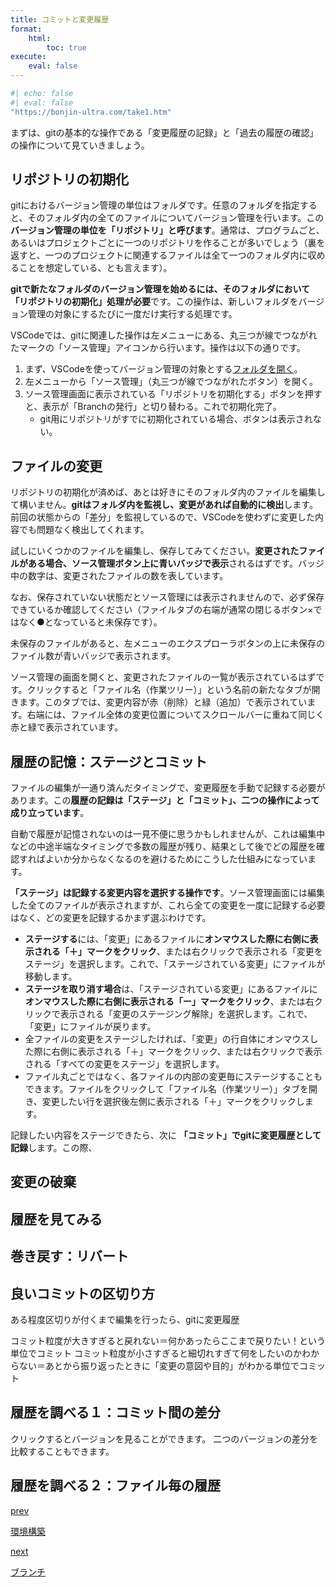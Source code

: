 ```yaml
---
title: コミットと変更履歴
format:
    html:
        toc: true
execute:
    eval: false
---
```


```r
#| echo: false
#| eval: false
"https://bonjin-ultra.com/take1.htm"
```

まずは、gitの基本的な操作である「変更履歴の記録」と「過去の履歴の確認」の操作について見ていきましょう。

## リポジトリの初期化
gitにおけるバージョン管理の単位はフォルダです。任意のフォルダを指定すると、そのフォルダ内の全てのファイルについてバージョン管理を行います。この**バージョン管理の単位を「リポジトリ」と呼びます**。通常は、プログラムごと、あるいはプロジェクトごとに一つのリポジトリを作ることが多いでしょう（裏を返すと、一つのプロジェクトに関連するファイルは全て一つのフォルダ内に収めることを想定している、とも言えます）。

**gitで新たなフォルダのバージョン管理を始めるには、そのフォルダにおいて「リポジトリの初期化」処理が必要**です。この操作は、新しいフォルダをバージョン管理の対象にするたびに一度だけ実行する処理です。

VSCodeでは、gitに関連した操作は左メニューにある、丸三つが線でつながれたマークの「ソース管理」アイコンから行います。操作は以下の通りです。

1. まず、VSCodeを使ってバージョン管理の対象とする[フォルダを開く](../vscode.qmd)。
1. 左メニューから「ソース管理」（丸三つが線でつながれたボタン）を開く。
1. ソース管理画面に表示されている「リポジトリを初期化する」ボタンを押すと、表示が「Branchの発行」と切り替わる。これで初期化完了。
    - git用にリポジトリがすでに初期化されている場合、ボタンは表示されない。

## ファイルの変更
リポジトリの初期化が済めば、あとは好きにそのフォルダ内のファイルを編集して構いません。**gitはフォルダ内を監視し、変更があれば自動的に検出**します。前回の状態からの「差分」を監視しているので、VSCodeを使わずに変更した内容でも問題なく検出してくれます。

試しにいくつかのファイルを編集し、保存してみてください。**変更されたファイルがある場合、ソース管理ボタン上に青いバッジで表示**されるはずです。バッジ中の数字は、変更されたファイルの数を表しています。

:::{.callout-note}
なお、保存されていない状態だとソース管理には表示されませんので、必ず保存できているか確認してください（ファイルタブの右端が通常の閉じるボタン×ではなく●となっていると未保存です）。

未保存のファイルがあると、左メニューのエクスプローラボタンの上に未保存のファイル数が青いバッジで表示されます。
:::

ソース管理の画面を開くと、変更されたファイルの一覧が表示されているはずです。クリックすると「ファイル名（作業ツリー）」という名前の新たなタブが開きます。このタブでは、変更内容が赤（削除）と緑（追加）で表示されています。右端には、ファイル全体の変更位置についてスクロールバーに重ねて同じく赤と緑で表示されています。

## 履歴の記憶：ステージとコミット
ファイルの編集が一通り済んだタイミングで、変更履歴を手動で記録する必要があります。この**履歴の記録は「ステージ」と「コミット」、二つの操作によって成り立っています**。

:::{.callout-note}
自動で履歴が記憶されないのは一見不便に思うかもしれませんが、これは編集中などの中途半端なタイミングで多数の履歴が残り、結果として後でどの履歴を確認すればよいか分からなくなるのを避けるためにこうした仕組みになっています。
:::

**「ステージ」は記録する変更内容を選択する操作です**。ソース管理画面には編集した全てのファイルが表示されますが、これら全ての変更を一度に記録する必要はなく、どの変更を記録するかまず選ぶわけです。

- **ステージする**には、「変更」にあるファイルに**オンマウスした際に右側に表示される「＋」マークをクリック**、または右クリックで表示される「変更をステージ」を選択します。これで、「ステージされている変更」にファイルが移動します。
- **ステージを取り消す場合**は、「ステージされている変更」にあるファイルに**オンマウスした際に右側に表示される「ー」マークをクリック**、または右クリックで表示される「変更のステージング解除」を選択します。これで、「変更」にファイルが戻ります。
- 全ファイルの変更をステージしたければ、「変更」の行自体にオンマウスした際に右側に表示される「＋」マークをクリック、または右クリックで表示される「すべての変更をステージ」を選択します。
- ファイル丸ごとではなく、各ファイルの内部の変更毎にステージすることもできます。ファイルをクリックして「ファイル名（作業ツリー）」タブを開き、変更したい行を選択後左側に表示される「＋」マークをクリックします。

記録したい内容をステージできたら、次に **「コミット」でgitに変更履歴として記録**します。この際、

## 変更の破棄

## 履歴を見てみる

## 巻き戻す：リバート

## 良いコミットの区切り方
ある程度区切りが付くまで編集を行ったら、gitに変更履歴

コミット粒度が大きすぎると戻れない＝何かあったらここまで戻りたい！という単位でコミット
コミット粒度が小さすぎると細切れすぎて何をしたいのかわからない＝あとから振り返ったときに「変更の意図や目的」がわかる単位でコミット

## 履歴を調べる１：コミット間の差分
クリックするとバージョンを見ることができます。
二つのバージョンの差分を比較することもできます。

## 履歴を調べる２：ファイル毎の履歴


```{=html}
<div class="prev-next-link">
    <a class="prev-link" href="setup.html">
        <p class="prev-next-label">prev</p>
        <p>環境構築</p>
    </a>
    <a class="next-link" href="branch.html">
        <p class="prev-next-label">next</p>
        <p>ブランチ</p>
    </a>
</div>
```
